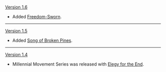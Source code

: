 {{Change History/Header}}
[[Version 1.6]]
* Added [[Freedom-Sworn]].
----
[[Version 1.5]]
* Added [[Song of Broken Pines]].
----
[[Version 1.4]]
* Millennial Movement Series was released with [[Elegy for the End]].